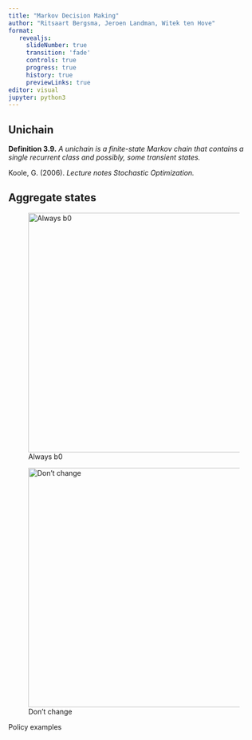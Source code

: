 ```yaml
---
title: "Markov Decision Making"
author: "Ritsaart Bergsma, Jeroen Landman, Witek ten Hove"
format:
   revealjs:
     slideNumber: true
     transition: 'fade'
     controls: true
     progress: true
     history: true
     previewLinks: true
editor: visual
jupyter: python3
---
```


## Unichain

**Definition 3.9.** *A unichain is a finite-state Markov chain that contains a single recurrent class and possibly, some transient states.*

::: aside
Koole, G. (2006). *Lecture notes Stochastic Optimization.*
:::

## Aggregate states

::: {#fig-unichain layout-ncol="2"}
![Always b0](unichain_always_b0_diagram.png){#fig-surus width="480"}

![Don't change](unichain_b0_b1_b2_diagram.png){#fig-hanno width="480"}

Policy examples
:::
